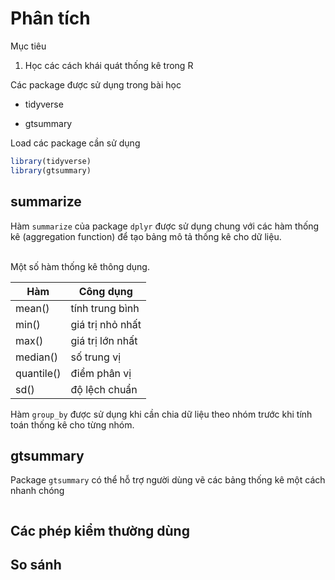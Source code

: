 # Phân tích

::: callout-tip
Mục tiêu

1.  Học các cách khái quát thống kê trong R
:::

::: callout-note
Các package được sử dụng trong bài học

-   tidyverse

-   gtsummary
:::

Load các package cần sử dụng

```r
library(tidyverse)
library(gtsummary)
```

## summarize

Hàm `summarize` của package `dplyr` được sử dụng chung với các hàm thống kê (aggregation function) để tạo bảng mô tả thống kê cho dữ liệu.

\
Một số hàm thống kê thông dụng.

| Hàm        | Công dụng        |
|------------|------------------|
| mean()     | tính trung bình  |
| min()      | giá trị nhỏ nhất |
| max()      | giá trị lớn nhất |
| median()   | số trung vị      |
| quantile() | điểm phân vị     |
| sd()       | độ lệch chuẩn    |

Hàm `group_by` được sử dụng khi cần chia dữ liệu theo nhóm trước khi tính toán thống kê cho từng nhóm.

## gtsummary

Package `gtsummary` có thể hỗ trợ người dùng vẽ các bảng thống kê một cách nhanh chóng

```r
```

## Các phép kiểm thường dùng

## So sánh
